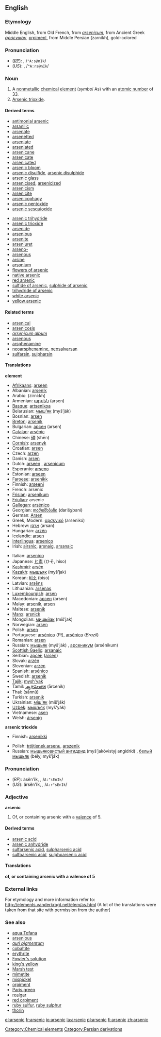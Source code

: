==English==
===Etymology===
Middle English, from Old French, from {{L.}} ''[[arsenicum]]'', from Ancient Greek ''[[αρσενικόν]]'', [[orpiment]], from Middle Persian {{FAchar|[[زرنيخ]]}} (zarnikh), gold-colored

{{elements|As|germanium|Ge|selenium|Se}}

===Pronunciation===
*(''[[RP]]''): {{IPAchar|ä'sənĭk, /ˈɑːsənɪk/}}, /<tt>"A:s@nIk</tt>/
*(''US''): {{IPAchar|är'sənĭk, /ˈɑːrsənɪk/}}, /<tt>"A:rs@nIk</tt>/

===Noun===
{{en-noun-unc}}
{{wikipedia}}

#A [[nonmetallic]] [[chemical]] [[element]] (''symbol'' As) with an [[atomic number]] of 33.
#[[arsenic trioxide|Arsenic trioxide]].

====Derived terms====
{{top}}
*[[antimonial arsenic]]
*[[arsanilic]]
*[[arsenate]]
*[[arsenetted]]
*[[arseniate]]
*[[arseniated]]
*[[arsenicane]]
*[[arsenicate]]
*[[arsenicated]]
*[[arsenic bloom]]
*[[arsenic disulfide]], [[arsenic disulphide]]
*[[arsenic glass]]
*[[arsenicised]], [[arsenicized]]
*[[arsenicism]]
*[[arsenicite]]
*[[arsenicophagy]]
*[[arsenic pentoxide]]
*[[arsenic sesquioxide]]
{{mid}}
*[[arsenic trihydride]]
*[[arsenic trioxide]]
*[[arsenide]]
*[[arsenious]]
*[[arsenite]]
*[[arseniuret]]
*[[arseno-]]
*[[arsenous]]
*[[arsine]]
*[[arsonium]]
*[[flowers of arsenic]]
*[[native arsenic]]
*[[red arsenic]]
*[[sulfide of arsenic]], [[sulphide of arsenic]]
*[[trihydride of arsenic]]
*[[white arsenic]]
*[[yellow arsenic]]
{{bottom}}

====Related terms====
*[[arsenical]]
*[[arsenicosis]]
*''[[arsenicum album]]''
*[[arsenous]]
*[[arsphenamine]]
*[[neoarsphenamine]], [[neosalvarsan]]
*[[sulfarsin]], [[sulpharsin]]

==== Translations ====
'''element'''
{{top}}
*[[Afrikaans]]: [[arseen]]
*Albanian: [[arsenik]]
*Arabic: {{ARchar|[[زرنيخ]]}} (zirní:kh) {{m}}
*Armenian: [[արսեն]] (arsen)
*[[Basque]]: [[artsenikoa]]
*Belarusian: [[мыш'як]] (myš’ják) {{m}}
*Bosnian: [[arsen]]
*[[Breton]]: [[arsenik]] {{m}}
*Bulgarian: [[арсен]] (arsen) {{m}}
*[[Catalan]]: [[arsènic]]
*Chinese: [[砷]] (shēn)
*[[Cornish]]: [[arsenyk]]
*Croatian: [[arsen]]
*Czech: [[arzen]]
*Danish: [[arsen]]
*Dutch: [[arseen]] {{n}}, [[arsenicum]] {{n}}
*Esperanto: [[arseno]]
*Estonian: [[arseen]]
*[[Faroese]]: [[arsenikk]]
*Finnish: [[arseeni]]
*French: arsenic {{m}}
*[[Frisian]]: [[arsenikum]]
*[[Friulian]]: arsenic
*[[Gallegan]]: [[arsénico]]
*Georgian: [[დარიშხბანი]] (darišχbani)
*German: [[Arsen]] {{n}}
*Greek, Modern: [[αρσενικό]] (arsenikó) {{n}}
*Hebrew: [[ארסן]] (arsan)
*Hungarian: [[arzén]]
*Icelandic: [[arsen]]
*[[Interlingua]]: [[arsenico]]
*Irish: [[airsnic]], [[arsnaig]], [[arsanaic]]
{{mid}}
*Italian: [[arsenico]] {{m}}
*Japanese: [[ヒ素]] (ひそ, hiso)
*[[Kashmiri]]: [[arsén]]
*[[Kazakh]]: [[мышъяк]] (myš’jak)
*Korean: [[비소]] (biso)
*Latvian: [[arsēns]]
*Lithuanian: [[arsenas]]
*[[Luxembourgish]]: [[arsen]]
*Macedonian: [[арсен]] (arsen) {{m}}
*Malay: [[arsenik]], [[arsen]]
*Maltese: [[arsenik]]
*[[Manx]]: [[arsnick]]
*Mongolian: [[мишьйак]] (miš’jak)
*Norwegian: [[arsen]]
*Polish: [[arsen]] {{m}}
*Portuguese: [[arsénico]] (''Pt''),  [[arsênico]] (''Brazil'') {{m}}
*Romanian: [[arsen]] {{n}}
*Russian: [[мышьяк]] (myš’ják) {{m}}, [[арсеникум]] (arsénikum) {{m}}
*[[Scottish Gaelic]]: [[arsanaic]]
*Serbian: [[арсен]] ([[arsen]]) {{m}}
*Slovak: [[arzén]]
*Slovenian: [[arzen]]
*Spanish: [[arsénico]] {{m}}
*Swedish: [[arsenik]]
*[[Tajik]]: [[mysh'yak]]
*Tamil: [[ஆர்செனிக்]] (ārcenik)
*Thai: {{THchar|[[สารหนู]]}} (sānnū)
*Turkish: [[arsenik]]
*Ukrainian: [[мiш'як]] (miš’ják) {{m}}
*[[Uzbek]]: [[мышъяк]] (myš’yák)
*Vietnamese: [[asen]]
*Welsh: [[ársenig]]
{{bottom}}

'''arsenic trioxide'''
{{top}}
*Finnish: [[arsenikki]]
{{mid}}
*Polish: [[trójtlenek arsenu]], [[arszenik]] {{m}}
*Russian: [[мышьяковистый ангидрид]] (myš’jakóvistyj angidríd) {{m}}, [[белый]] [[мышьяк]] (bélyj myš’ják) {{m}}
{{bottom}}

===Pronunciation===
*(''RP''): äsĕn'ĭk, {{IPAchar|/ɑːˈsɛnɪk/}}, /<tt>A:"sEnIk</tt>/
*(''US''): ärsĕn'ĭk, {{IPAchar|/ɑːrˈsɛnɪk/}}, /<tt>A:r"sEnIk</tt>/

===Adjective===
'''arsenic'''

#Of, or containing arsenic with a [[valence]] of 5.

====Derived terms====
<!--terms derived from the ADJECTIVE-->
*[[arsenic acid]]
*[[arsenic anhydride]]
*[[sulfarsenic acid]], [[sulpharsenic acid]]
*[[sulfoarsenic acid]], [[sulphoarsenic acid]]

====Translations====

'''of, or containing arsenic with a valence of 5'''
{{top}}
{{mid}}
{{bottom}}

===External links===
For etymology and more information refer to:
http://elements.vanderkrogt.net/elem/as.html
(A lot of the translations were taken from that site with permission from the author)

===See also===
*[[aqua Tofana]]
*[[arsenious]]<!--in contrast to "arsenic", the adjective-->
*''[[auri pigmentum]]''
*[[cobaltite]]
*[[erythrite]]
*[[Fowler's solution]]
*[[king's yellow]]
*[[Marsh test]]
*[[mimetite]]
*[[mispickel]]
*[[orpiment]]
*[[Paris green]]
*[[realgar]]
*[[red orpiment]]
*[[ruby sulfur]], [[ruby sulphur]]
*[[thorin]]

[[Category:Chemical elements]]
[[Category:Persian derivations]]

[[el:arsenic]]
[[fr:arsenic]]
[[io:arsenic]]
[[la:arsenic]]
[[pl:arsenic]]
[[fi:arsenic]]
[[zh:arsenic]]
